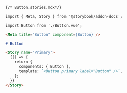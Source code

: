 ```md
{/* Button.stories.mdx*/}

import { Meta, Story } from '@storybook/addon-docs';

import Button from './Button.vue';

<Meta title="Button" component={Button} />

# Button

<Story name="Primary">
  {() => {
    return {
      components: { Button },
      template: `<Button primary label="Button" />`,
    };
  }}
</Story>
```